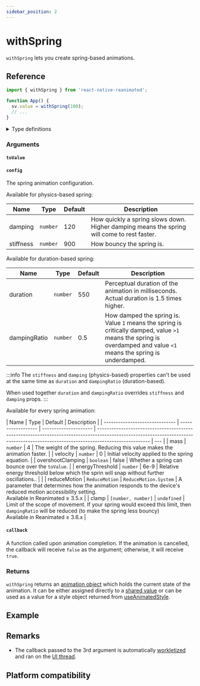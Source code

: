 ```yaml
---
sidebar_position: 2
---
```


# withSpring

`withSpring` lets you create spring-based animations.


<InteractiveExample src={SpringBasicSrc} component={SpringBasic} />

## Reference

```javascript
import { withSpring } from 'react-native-reanimated';

function App() {
  sv.value = withSpring(100);
  // ...
}
```

<details>
<summary>Type definitions</summary>

```typescript
type AnimatableValue = number | string | number[];

export type SpringConfig = {
  stiffness?: number;
  overshootClamping?: boolean;
  energyThreshold?: number;
  velocity?: number;
  reduceMotion?: ReduceMotion;
} & (
  | {
      mass?: number;
      damping?: number;
      duration?: never;
      dampingRatio?: never;
      clamp?: never;
    }
  | {
      mass?: never;
      damping?: never;
      duration?: number;
      dampingRatio?: number;
      clamp?: { min?: number; max?: number };
    }
);

function withSpring<T extends AnimatableValue>(
  toValue: T,
  config?: WithSpringConfig,
  callback?: (finished?: boolean, current?: AnimatableValue) => void
): T;

enum ReduceMotion {
  System = 'system',
  Always = 'always',
  Never = 'never',
}
```

</details>

### Arguments

#### `toValue`


<AnimationToValue />

#### `config` <Optional />

The spring animation configuration.


<InteractivePlayground usePlayground={useReanimated4SpringPlayground} />

Available for physics-based spring:

| Name                   | Type     | Default | Description                                                                                |
| ---------------------- | -------- | ------- | ------------------------------------------------------------------------------------------ |
| damping <Optional />   | `number` | 120     | How quickly a spring slows down. Higher damping means the spring will come to rest faster. |
| stiffness <Optional /> | `number` | 900     | How bouncy the spring is.                                                                  |

Available for duration-based spring:

| Name                      | Type     | Default | Description                                                                                                                                                          |
| ------------------------- | -------- | ------- | -------------------------------------------------------------------------------------------------------------------------------------------------------------------- |
| duration <Optional />     | `number` | 550     | Perceptual duration of the animation in milliseconds. Actual duration is 1.5 times higher.                                                                           |
| dampingRatio <Optional /> | `number` | 0.5     | How damped the spring is. Value `1` means the spring is critically damped, value `>1` means the spring is overdamped and value `<1` means the spring is underdamped. |

:::info
The `stiffness` and `damping` (physics-based) properties can't be used at the same time as `duration` and `dampingRatio` (duration-based).

When used together `duration` and `dampingRatio` overrides `stiffness` and `damping` props.
:::

Available for every spring animation:

| Name                           | Type               | Default               | Description                                                                                                                                                                        |
| ------------------------------ | ------------------ | --------------------- | ---------------------------------------------------------------------------------------------------------------------------------------------------------------------------------- | --- |
| mass <Optional />              | `number`           | 4                     | The weight of the spring. Reducing this value makes the animation faster.                                                                                                          |
| velocity <Optional />          | `number`           | 0                     | Initial velocity applied to the spring equation.                                                                                                                                   |
| overshootClamping <Optional /> | `boolean`          | false                 | Whether a spring can bounce over the `toValue`.                                                                                                                                    |
| energyThreshold <Optional />   | `number`           | 6e-9                  | Relative energy threshold below which the sprin will snap without further oscillations..                                                                                           |     |
| reduceMotion <Optional />      | `ReduceMotion`     | `ReduceMotion.System` | A parameter that determines how the animation responds to the device's reduced motion accessibility setting. <br/> Available in Reanimated ≥ 3.5.x                                 |
| clamp <Optional />             | `[number, number]` | `undefined`           | Limit of the scope of movement. If your spring would exceed this limit, then `dampingRatio` will be reduced (to make the spring less bouncy) <br/> Available in Reanimated ≥ 3.6.x |

#### `callback` <Optional />

A function called upon animation completion. If the animation is cancelled, the callback will receive `false` as the argument; otherwise, it will receive `true`.

### Returns

`withSpring` returns an [animation object](/docs/next/fundamentals/glossary#animation-object) which holds the current state of the animation. It can be either assigned directly to a [shared value](/docs/next/fundamentals/glossary#shared-value) or can be used as a value for a style object returned from [useAnimatedStyle](/docs/next/core/useAnimatedStyle).

## Example


<InteractiveExample src={SpringCarouselSrc} component={SpringCarousel} />

## Remarks

- The callback passed to the 3rd argument is automatically [workletized](/docs/next/fundamentals/glossary#to-workletize) and ran on the [UI thread](/docs/next/fundamentals/glossary#ui-thread).

## Platform compatibility

<PlatformCompatibility android ios web />
